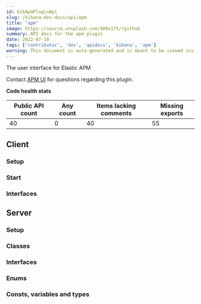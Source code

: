 ```yaml
---
id: kibApmPluginApi
slug: /kibana-dev-docs/api/apm
title: "apm"
image: https://source.unsplash.com/400x175/?github
summary: API docs for the apm plugin
date: 2022-07-10
tags: ['contributor', 'dev', 'apidocs', 'kibana', 'apm']
warning: This document is auto-generated and is meant to be viewed inside our experimental, new docs system. Reach out in #docs-engineering for more info.
---
```


The user interface for Elastic APM

Contact [APM UI](https://github.com/orgs/elastic/teams/apm-ui) for questions regarding this plugin.

**Code health stats**

| Public API count  | Any count | Items lacking comments | Missing exports |
|-------------------|-----------|------------------------|-----------------|
| 40 | 0 | 40 | 55 |

## Client

### Setup
<DocDefinitionList data={[apmObj.client.setup]}/>

### Start
<DocDefinitionList data={[apmObj.client.start]}/>

### Interfaces
<DocDefinitionList data={apmObj.client.interfaces}/>

## Server

### Setup
<DocDefinitionList data={[apmObj.server.setup]}/>

### Classes
<DocDefinitionList data={apmObj.server.classes}/>

### Interfaces
<DocDefinitionList data={apmObj.server.interfaces}/>

### Enums
<DocDefinitionList data={apmObj.server.enums}/>

### Consts, variables and types
<DocDefinitionList data={apmObj.server.misc}/>

